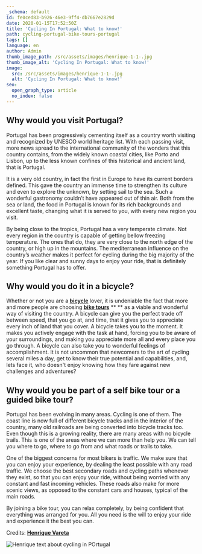 ```yaml
---
_schema: default
id: fe0ced83-b926-46e3-9ff4-db7667e2829d
date: 2020-01-15T17:52:50Z
title: 'Cycling In Portugal: What to know!'
path: cycling-portugal-bike-tours-portugal
tags: []
language: en
author: Admin
thumb_image_path: /src/assets/images/henrique-1-1-.jpg
thumb_image_alt: 'Cycling In Portugal: What to know!'
image:
  src: /src/assets/images/henrique-1-1-.jpg
  alt: 'Cycling In Portugal: What to know!'
seo:
  open_graph_type: article
  no_index: false
---
```

## Why would you visit Portugal?

Portugal has been progressively cementing itself as a country worth visiting and
recognized by UNESCO world heritage list. With each passing visit, more news
spread to the international community of the wonders that this country contains,
from the widely known coastal cities, like Porto and Lisbon, up to the less
known confines of this historical and ancient land, that is Portugal.

It is a very old country, in fact the first in Europe to have its current
borders defined. This gave the country an immense time to strengthen its culture
and even to explore the unknown, by setting sail to the sea. Such a wonderful
gastronomy couldn’t have appeared out of thin air. Both from the sea or land,
the food in Portugal is known for its rich backgrounds and excellent taste,
changing what it is served to you, with every new region you visit.

By being close to the tropics, Portugal has a very temperate climate. Not every
region in the country is capable of getting bellow freezing temperature. The
ones that do, they are very close to the north edge of the country, or high up
in the mountains. The mediterranean influence on the country’s weather makes it
perfect for cycling during the big majority of the year. If you like clear and
sunny days to enjoy your ride, that is definitely something Portugal has to
offer.

## Why would you do it in a bicycle?

Whether or not you are a [**bicycle**](https://topbiketoursportugal.com/rent-bike-porto-portugal/) lover,
it is undeniable the fact that more and more people are
choosing [**bike tours**](https://topbiketoursportugal.com/bike-tours-in-portugal/) ** ** as a viable and wonderful way of visiting the country. A bicycle can give you
the perfect trade off between speed, that you go at, and time, that it gives you
to appreciate every inch of land that you cover. A bicycle takes you to the
moment. It makes you actively engage with the task at hand, forcing you to be
aware of your surroundings, and making you appreciate more all and every place
you go through. A bicycle can also take you to wonderful feelings of
accomplishment. It is not uncommon that newcomers to the art of cycling several
miles a day, get to know their true potential and capabilities, and, lets face
it, who doesn't enjoy knowing how they fare against new challenges and
adventures?

## Why would you be part of a self bike tour or a guided bike tour?

Portugal has been evolving in many areas. Cycling is one of them. The coast line
is now full of different bicycle tracks and in the interior of the country, many
old railroads are being converted into bicycle tracks too. Even though this is a
growing reality, there are many areas with no bicycle trails. This is one of the
areas where we can more than help you. We can tell you where to go, where to go
from and what roads or trails to take.

One of the biggest concerns for most bikers is traffic. We make sure that you
can enjoy your experience, by dealing the least possible with any road traffic.
We choose the best secondary roads and cycling paths whenever they exist, so
that you can enjoy your ride, without being worried with any constant and fast
incoming vehicles. These roads also make for more scenic views, as opposed to
the constant cars and houses, typical of the main roads.

By joining a bike tour, you can relax completely, by being confident that
everything was arranged for you. All you need is the will to enjoy your ride and
experience it the best you can.

Credits:
[**Henrique Vareta**](https://topbiketoursportugal.com/about-us-biking-travel/)

![Henrique text about cycling in POrtugal](/src/assets/images/henrique-1-1-.jpg "Henrique text about cycling in POrtugal")